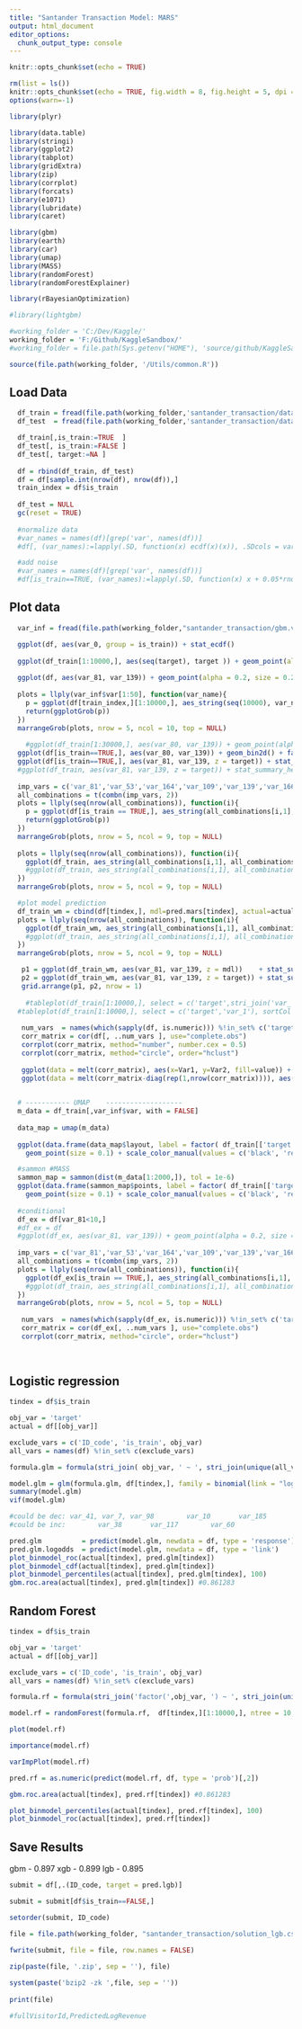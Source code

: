 ---
title: "Santander Transaction Model: MARS"
output: html_document
editor_options: 
  chunk_output_type: console
---

```{r setup, include=FALSE}
knitr::opts_chunk$set(echo = TRUE)

rm(list = ls())
knitr::opts_chunk$set(echo = TRUE, fig.width = 8, fig.height = 5, dpi = 240)
options(warn=-1)

library(plyr)

library(data.table)
library(stringi)
library(ggplot2)
library(tabplot)
library(gridExtra)
library(zip)
library(corrplot)
library(forcats)
library(e1071)
library(lubridate)
library(caret)

library(gbm)
library(earth)
library(car)
library(umap)
library(MASS)
library(randomForest)
library(randomForestExplainer)

library(rBayesianOptimization)

#library(lightgbm)

#working_folder = 'C:/Dev/Kaggle/'
working_folder = 'F:/Github/KaggleSandbox/'
#working_folder = file.path(Sys.getenv("HOME"), 'source/github/KaggleSandbox/')

source(file.path(working_folder, '/Utils/common.R'))
```

## Load Data

```{r load_data}

  df_train = fread(file.path(working_folder,'santander_transaction/data/train.csv'), check.names=T)#, nrows = 10000)
  df_test  = fread(file.path(working_folder,'santander_transaction/data/test.csv'),  check.names=T)#, nrows = 10000)

  df_train[,is_train:=TRUE  ]
  df_test[, is_train:=FALSE ]
  df_test[, target:=NA ]
  
  df = rbind(df_train, df_test)
  df = df[sample.int(nrow(df), nrow(df)),]
  train_index = df$is_train
  
  df_test = NULL
  gc(reset = TRUE)
  
  #normalize data
  #var_names = names(df)[grep('var', names(df))]
  #df[, (var_names):=lapply(.SD, function(x) ecdf(x)(x)), .SDcols = var_names]

  #add noise
  #var_names = names(df)[grep('var', names(df))]
  #df[is_train==TRUE, (var_names):=lapply(.SD, function(x) x + 0.05*rnorm(length(x)) ), .SDcols = var_names]

```

## Plot data

```{r plot_data, eval = FALSE}

  var_inf = fread(file.path(working_folder,"santander_transaction/gbm.var_inf.d1.csv"))

  ggplot(df, aes(var_0, group = is_train)) + stat_ecdf()
  
  ggplot(df_train[1:10000,], aes(seq(target), target )) + geom_point(alpha = 0.2) + geom_jitter()+geom_smooth()
  
  ggplot(df, aes(var_81, var_139)) + geom_point(alpha = 0.2, size = 0.2) + facet_wrap(~is_train) + scale_color_manual(values = c('red', 'black'))
  
  plots = llply(var_inf$var[1:50], function(var_name){
    p = ggplot(df[train_index,][1:10000,], aes_string(seq(10000), var_name, color = 'target') ) + geom_point(size = 0.5) + scale_colour_gradient(low ='black', high = 'red') + theme(legend.position = 'none')
    return(ggplotGrob(p))
  })
  marrangeGrob(plots, nrow = 5, ncol = 10, top = NULL)
  
    #ggplot(df_train[1:30000,], aes(var_80, var_139)) + geom_point(alpha = 0.2) + geom_rug(alpha = 0.01) + facet_wrap(~target)
  ggplot(df[is_train==TRUE,], aes(var_80, var_139)) + geom_bin2d() + facet_wrap(~target) + scale_fill_custom('jet', discrete = FALSE)
  ggplot(df[is_train==TRUE,], aes(var_81, var_139, z = target)) + stat_summary_2d(fun = function(x) mean(x)) + scale_fill_custom('jet', discrete = FALSE)
  #ggplot(df_train, aes(var_81, var_139, z = target)) + stat_summary_hex(fun = function(x) mean(x)) +  scale_fill_custom('jet', discrete = FALSE)
  
  imp_vars = c('var_81','var_53','var_164','var_109','var_139','var_166','var_78','var_12','var_177','var_80','var_110','var_26','var_6')
  all_combinations = t(combn(imp_vars, 2))
  plots = llply(seq(nrow(all_combinations)), function(i){
    p = ggplot(df[is_train == TRUE,], aes_string(all_combinations[i,1], all_combinations[i,2])) + geom_bin2d() + facet_wrap(~target) + scale_fill_custom('jet', discrete = FALSE) + theme(legend.position = 'none')
    return(ggplotGrob(p))
  })
  marrangeGrob(plots, nrow = 5, ncol = 9, top = NULL)
  
  plots = llply(seq(nrow(all_combinations)), function(i){
    ggplot(df_train, aes_string(all_combinations[i,1], all_combinations[i,2], z = 'target')) + stat_summary_2d(fun = function(x) ifelse(length(x)<8, NA, mean(x))) + scale_fill_custom('jet', discrete = FALSE)+ theme(legend.position = 'none')
    #ggplot(df_train, aes_string(all_combinations[i,1], all_combinations[i,2], z = 'target')) + stat_summary_hex(fun = function(x) mean(x)) + scale_fill_custom('jet', discrete = FALSE)+ theme(legend.position = 'none')
  })
  marrangeGrob(plots, nrow = 5, ncol = 9, top = NULL)

  #plot model prediction
  df_train_wm = cbind(df[tindex,], mdl=pred.mars[tindex], actual=actual[tindex])
  plots = llply(seq(nrow(all_combinations)), function(i){
    ggplot(df_train_wm, aes_string(all_combinations[i,1], all_combinations[i,2], z = 'mdl')) + stat_summary_2d(bins =100, fun = function(x) mean(x)) + scale_fill_custom('jet', discrete = FALSE)+ theme(legend.position = 'none')
    #ggplot(df_train, aes_string(all_combinations[i,1], all_combinations[i,2], z = 'target')) + stat_summary_hex(fun = function(x) mean(x)) + scale_fill_custom('jet', discrete = FALSE)+ theme(legend.position = 'none')
  })
  marrangeGrob(plots, nrow = 5, ncol = 9, top = NULL)

   p1 = ggplot(df_train_wm, aes(var_81, var_139, z = mdl))    + stat_summary_2d(bins =100, fun = function(x) mean(x)) + scale_fill_custom('jet', discrete = FALSE)#+ theme(legend.position = 'none')
   p2 = ggplot(df_train_wm, aes(var_81, var_139, z = target)) + stat_summary_2d(bins =100, fun = function(x) ifelse(length(x)<4, NA, mean(x))) + scale_fill_custom('jet', discrete = FALSE)#+ theme(legend.position = 'none')
   grid.arrange(p1, p2, nrow = 1)
  
    #tableplot(df_train[1:10000,], select = c('target',stri_join('var_', seq(0, 10))), sortCol = 'var_0')
  #tableplot(df_train[1:10000,], select = c('target','var_1'), sortCol = 'var_0')
   
   num_vars  = names(which(sapply(df, is.numeric))) %!in_set% c('target')
   corr_matrix = cor(df[, ..num_vars ], use="complete.obs")
   corrplot(corr_matrix, method="number", number.cex = 0.5)
   corrplot(corr_matrix, method="circle", order="hclust")
   
   ggplot(data = melt(corr_matrix), aes(x=Var1, y=Var2, fill=value)) + geom_tile() + scale_fill_custom('jet', discrete = FALSE)
   ggplot(data = melt(corr_matrix-diag(rep(1,nrow(corr_matrix)))), aes(x=Var1, y=Var2, fill=value)) + geom_tile() + scale_fill_custom('jet', discrete = FALSE)
   

  # ----------- UMAP    -------------------
  m_data = df_train[,var_inf$var, with = FALSE]
 
  data_map = umap(m_data)
  
  ggplot(data.frame(data_map$layout, label = factor( df_train[['target']] )), aes(X1, X2, group = label, color = label)) + 
    geom_point(size = 0.1) + scale_color_manual(values = c('black', 'red'))

  #sammon #MASS
  sammon_map = sammon(dist(m_data[1:2000,]), tol = 1e-6)
  ggplot(data.frame(sammon_map$points, label = factor( df_train[['target']][1:2000] )), aes(X1, X2, group = label, color = label)) + 
    geom_point(size = 0.1) + scale_color_manual(values = c('black', 'red'))
  
  #conditional
  df_ex = df[var_81<10,]
  #df_ex = df
  #ggplot(df_ex, aes(var_81, var_139)) + geom_point(alpha = 0.2, size = 0.2) + facet_wrap(~is_train) + scale_color_manual(values = c('red', 'black'))
  
  imp_vars = c('var_81','var_53','var_164','var_109','var_139','var_166')#,'var_78','var_12','var_177','var_80','var_110','var_26','var_6')
  all_combinations = t(combn(imp_vars, 2))
  plots = llply(seq(nrow(all_combinations)), function(i){
    ggplot(df_ex[is_train == TRUE,], aes_string(all_combinations[i,1], all_combinations[i,2], z = 'target')) + stat_summary_2d(fun = function(x) ifelse(length(x)<8, NA, mean(x))) + scale_fill_custom('jet', discrete = FALSE)+ theme(legend.position = 'none')
    #ggplot(df_train, aes_string(all_combinations[i,1], all_combinations[i,2], z = 'target')) + stat_summary_hex(fun = function(x) mean(x)) + scale_fill_custom('jet', discrete = FALSE)+ theme(legend.position = 'none')
  })
  marrangeGrob(plots, nrow = 5, ncol = 5, top = NULL)
  
   num_vars  = names(which(sapply(df_ex, is.numeric))) %!in_set% c('target')
   corr_matrix = cor(df_ex[, ..num_vars ], use="complete.obs")
   corrplot(corr_matrix, method="circle", order="hclust")
   
  

```


## Logistic regression

```{r logreg_model}
tindex = df$is_train

obj_var = 'target'
actual = df[[obj_var]]

exclude_vars = c('ID_code', 'is_train', obj_var)
all_vars = names(df) %!in_set% c(exclude_vars)

formula.glm = formula(stri_join( obj_var, ' ~ ', stri_join(unique(all_vars), collapse = ' + ')))

model.glm = glm(formula.glm, df[tindex,], family = binomial(link = "logit"))
summary(model.glm)
vif(model.glm)

#could be dec: var_41, var_7, var_98        var_10       var_185
#could be inc:        var_38       var_117        var_60 

pred.glm          = predict(model.glm, newdata = df, type = 'response')
pred.glm.logodds  = predict(model.glm, newdata = df, type = 'link')
plot_binmodel_roc(actual[tindex], pred.glm[tindex])
plot_binmodel_cdf(actual[tindex], pred.glm[tindex])
plot_binmodel_percentiles(actual[tindex], pred.glm[tindex], 100)
gbm.roc.area(actual[tindex], pred.glm[tindex]) #0.861283

```


## Random Forest

```{r rf_model}
tindex = df$is_train

obj_var = 'target'
actual = df[[obj_var]]

exclude_vars = c('ID_code', 'is_train', obj_var)
all_vars = names(df) %!in_set% c(exclude_vars)

formula.rf = formula(stri_join('factor(',obj_var, ') ~ ', stri_join(unique(all_vars), collapse = ' + ')))

model.rf = randomForest(formula.rf,  df[tindex,][1:10000,], ntree = 10, importance=TRUE)

plot(model.rf)

importance(model.rf)

varImpPlot(model.rf)

pred.rf = as.numeric(predict(model.rf, df, type = 'prob')[,2])

gbm.roc.area(actual[tindex], pred.rf[tindex]) #0.861283

plot_binmodel_percentiles(actual[tindex], pred.rf[tindex], 100)
plot_binmodel_roc(actual[tindex], pred.rf[tindex])

```

## Save Results
gbm - 0.897
xgb - 0.899
lgb - 0.895

```{r save_results}

submit = df[,.(ID_code, target = pred.lgb)]

submit = submit[df$is_train==FALSE,]

setorder(submit, ID_code)

file = file.path(working_folder, "santander_transaction/solution_lgb.csv")
  
fwrite(submit, file = file, row.names = FALSE)

zip(paste(file, '.zip', sep = ''), file)

system(paste('bzip2 -zk ',file, sep = ''))
  
print(file)

#fullVisitorId,PredictedLogRevenue

```